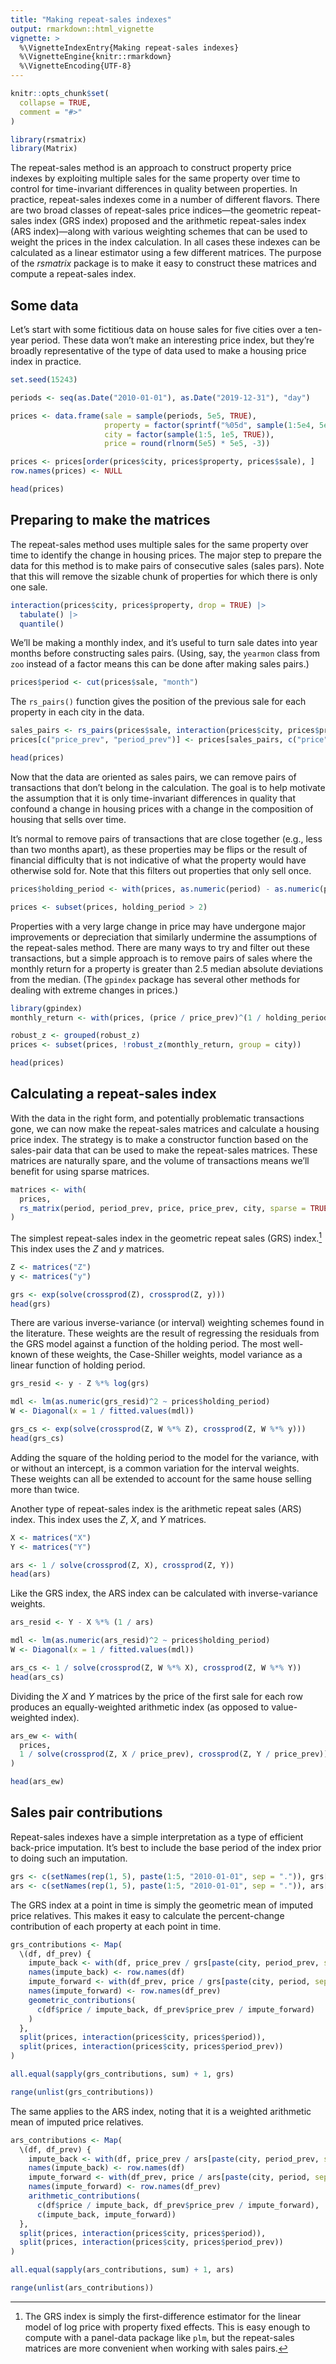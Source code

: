 ```yaml
---
title: "Making repeat-sales indexes"
output: rmarkdown::html_vignette
vignette: >
  %\VignetteIndexEntry{Making repeat-sales indexes}
  %\VignetteEngine{knitr::rmarkdown}
  %\VignetteEncoding{UTF-8}
---
```


```r
knitr::opts_chunk$set(
  collapse = TRUE,
  comment = "#>"
)
```

```r
library(rsmatrix)
library(Matrix)
```

The repeat-sales method is an approach to construct property price indexes by exploiting multiple sales for the same property over time to control for time-invariant differences in quality between properties. In practice, repeat-sales indexes come in a number of different flavors. There are two broad classes
of repeat-sales price indices---the geometric repeat-sales index (GRS index) proposed and the arithmetic repeat-sales index (ARS index)---along with various weighting schemes that can be used to weight the prices in the index calculation. In all cases these indexes can be calculated as a linear estimator using a few different matrices. The purpose of the *rsmatrix* package is to make it easy to construct these matrices and compute a repeat-sales index.

## Some data

Let's start with some fictitious data on house sales for five cities over a ten-year period. These data won't make an interesting price index, but they're broadly representative of the type of data used to make a housing price index in practice.

```r
set.seed(15243)

periods <- seq(as.Date("2010-01-01"), as.Date("2019-12-31"), "day")

prices <- data.frame(sale = sample(periods, 5e5, TRUE),
                     property = factor(sprintf("%05d", sample(1:5e4, 5e5, TRUE))),
                     city = factor(sample(1:5, 1e5, TRUE)),
                     price = round(rlnorm(5e5) * 5e5, -3))

prices <- prices[order(prices$city, prices$property, prices$sale), ]
row.names(prices) <- NULL

head(prices)
```

## Preparing to make the matrices

The repeat-sales method uses multiple sales for the same property over time to identify the change in housing prices. The major step to prepare the data for this method is to make pairs of consecutive sales (sales pars). Note that this will remove the sizable chunk of properties for which there is only one sale.

```r
interaction(prices$city, prices$property, drop = TRUE) |>
  tabulate() |>
  quantile()
```

We'll be making a monthly index, and it's useful to turn sale dates into year months before constructing sales pairs. (Using, say, the `yearmon` class from `zoo` instead of a factor means this can be done after making sales pairs.)

```r
prices$period <- cut(prices$sale, "month")
```

The `rs_pairs()` function gives the position of the previous sale for each property in each city in the data.

```r
sales_pairs <- rs_pairs(prices$sale, interaction(prices$city, prices$property))
prices[c("price_prev", "period_prev")] <- prices[sales_pairs, c("price", "period")]

head(prices)
```

Now that the data are oriented as sales pairs, we can remove pairs of transactions that don't belong in the calculation. The goal is to help motivate the assumption that it is only time-invariant differences in quality that confound a change in housing prices with a change in the composition of housing that sells over time.

It's normal to remove pairs of transactions that are close together (e.g., less than two months apart), as these properties may be flips or the result of financial difficulty that is not indicative of what the property would have otherwise sold for. Note that this filters out properties that only sell once.

```r
prices$holding_period <- with(prices, as.numeric(period) - as.numeric(period_prev))

prices <- subset(prices, holding_period > 2)
```

Properties with a very large change in price may have undergone major improvements or depreciation that similarly undermine the assumptions of the repeat-sales method. There are many ways to try and filter out these transactions, but a simple approach is to remove pairs of sales where the monthly return for a property is greater than 2.5 median absolute deviations from the median. (The `gpindex` package has several other methods for dealing with extreme changes in prices.)

```r
library(gpindex)
monthly_return <- with(prices, (price / price_prev)^(1 / holding_period))

robust_z <- grouped(robust_z)
prices <- subset(prices, !robust_z(monthly_return, group = city))

head(prices)
```

## Calculating a repeat-sales index

With the data in the right form, and potentially problematic transactions gone, we can now make the repeat-sales matrices and calculate a housing price index. The strategy is to make a constructor function based on the sales-pair data that can be used to make the repeat-sales matrices. These matrices are naturally spare, and the volume of transactions means we'll benefit for using sparse matrices.

```r
matrices <- with(
  prices,
  rs_matrix(period, period_prev, price, price_prev, city, sparse = TRUE)
)
```

The simplest repeat-sales index in the geometric repeat sales (GRS) index.^[The GRS index is simply the first-difference estimator for the linear model of log price with property fixed effects. This is easy enough to compute with a panel-data package like `plm`, but the repeat-sales matrices are more convenient when working with sales pairs.] This index uses the $Z$ and $y$ matrices.

```r
Z <- matrices("Z")
y <- matrices("y")

grs <- exp(solve(crossprod(Z), crossprod(Z, y)))
head(grs)
```

There are various inverse-variance (or interval) weighting schemes found in the literature. These weights are the result of regressing the residuals from the GRS model against a function of the holding period. The most well-known of these weights, the Case-Shiller weights, model variance as a linear function of holding period.

```r
grs_resid <- y - Z %*% log(grs)

mdl <- lm(as.numeric(grs_resid)^2 ~ prices$holding_period)
W <- Diagonal(x = 1 / fitted.values(mdl))

grs_cs <- exp(solve(crossprod(Z, W %*% Z), crossprod(Z, W %*% y)))
head(grs_cs)
```

Adding the square of the holding period to the model for the variance, with or without an intercept, is a common variation for the interval weights. These weights can all be extended to account for the same house selling more than twice.

Another type of repeat-sales index is the arithmetic repeat sales (ARS) index. This index uses the $Z$, $X$, and $Y$ matrices.

```r
X <- matrices("X")
Y <- matrices("Y")

ars <- 1 / solve(crossprod(Z, X), crossprod(Z, Y))
head(ars)
```

Like the GRS index, the ARS index can be calculated with inverse-variance weights.

```r
ars_resid <- Y - X %*% (1 / ars)

mdl <- lm(as.numeric(ars_resid)^2 ~ prices$holding_period)
W <- Diagonal(x = 1 / fitted.values(mdl))

ars_cs <- 1 / solve(crossprod(Z, W %*% X), crossprod(Z, W %*% Y))
head(ars_cs)
```

Dividing the $X$ and $Y$ matrices by the price of the first sale for each row produces an equally-weighted arithmetic index (as opposed to value-weighted index).

```r
ars_ew <- with(
  prices,
  1 / solve(crossprod(Z, X / price_prev), crossprod(Z, Y / price_prev))
)

head(ars_ew)
```

## Sales pair contributions

Repeat-sales indexes have a simple interpretation as a type of efficient back-price imputation. It's best to include the base period of the index prior to doing such an imputation.

```r
grs <- c(setNames(rep(1, 5), paste(1:5, "2010-01-01", sep = ".")), grs[, 1])
ars <- c(setNames(rep(1, 5), paste(1:5, "2010-01-01", sep = ".")), ars[, 1])
```

The GRS index at a point in time is simply the geometric mean of imputed price relatives. This makes it easy to calculate the percent-change contribution of each property at each point in time.

```r
grs_contributions <- Map(
  \(df, df_prev) {
    impute_back <- with(df, price_prev / grs[paste(city, period_prev, sep = ".")])
    names(impute_back) <- row.names(df)
    impute_forward <- with(df_prev, price / grs[paste(city, period, sep = ".")])
    names(impute_forward) <- row.names(df_prev)
    geometric_contributions(
      c(df$price / impute_back, df_prev$price_prev / impute_forward)
    )
  },
  split(prices, interaction(prices$city, prices$period)),
  split(prices, interaction(prices$city, prices$period_prev))
)

all.equal(sapply(grs_contributions, sum) + 1, grs)

range(unlist(grs_contributions))
```

The same applies to the ARS index, noting that it is a weighted arithmetic mean of imputed price relatives.

```r
ars_contributions <- Map(
  \(df, df_prev) {
    impute_back <- with(df, price_prev / ars[paste(city, period_prev, sep = ".")])
    names(impute_back) <- row.names(df)
    impute_forward <- with(df_prev, price / ars[paste(city, period, sep = ".")])
    names(impute_forward) <- row.names(df_prev)
    arithmetic_contributions(
      c(df$price / impute_back, df_prev$price_prev / impute_forward),
      c(impute_back, impute_forward))
  },
  split(prices, interaction(prices$city, prices$period)),
  split(prices, interaction(prices$city, prices$period_prev))
)

all.equal(sapply(ars_contributions, sum) + 1, ars)

range(unlist(ars_contributions))
```